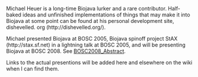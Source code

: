 Michael Heuer is a long-time Biojava lurker and a rare contributor. Half-baked ideas and unfinished implementations of things that may make it into Biojava at some point can be found at his personal development site, dishevelled. org (http://dishevelled.org/).

Michael presented Biojava at BOSC 2005, Biojava spinoff project StAX (http://stax.sf.net) in a lightning talk at BOSC 2005, and will be presenting Biojava at BOSC 2008.  See [[BOSC2008_Abstract]].

Links to the actual presentions will be added here and elsewhere on the wiki when I can find them.